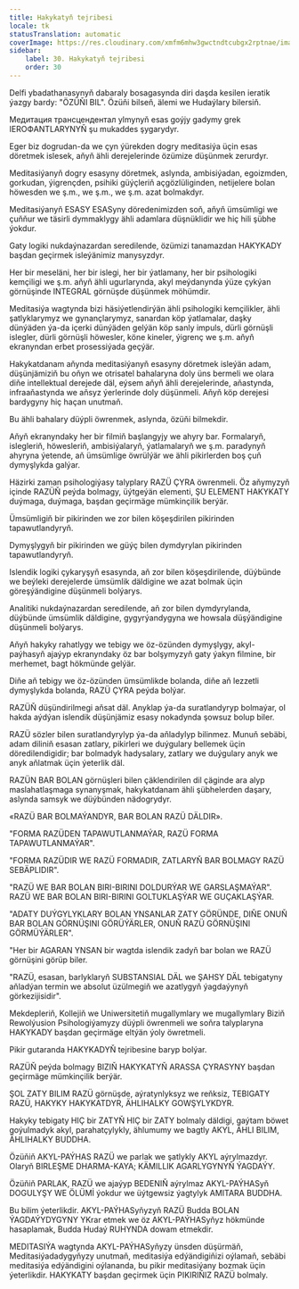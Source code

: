 ```yaml
---
title: Hakykatyň tejribesi
locale: tk
statusTranslation: automatic
coverImage: https://res.cloudinary.com/xmfm6mhw3gwctndtcubgx2rptnae/image/upload/v1740337243/small_cover_educacion_fundamental_a051170f1c.webp
sidebar:
    label: 30. Hakykatyň tejribesi
    order: 30
---
```

Delfi ybadathanasynyň dabaraly bosagasynda diri daşda kesilen ieratik ýazgy bardy: "ÖZÜŇI BIL". Özüňi bilseň, älemi we Hudaýlary bilersiň.

Mедитация трансцендентал ylmynyň esas goýjy gadymy grek IEROФANTLARYNYŇ şu mukaddes şygarydyr.

Eger biz dogrudan-da we çyn ýürekden dogry meditasiýa üçin esas döretmek islesek, aňyň ähli derejelerinde özümize düşünmek zerurdyr.

Meditasiýanyň dogry esasyny döretmek, aslynda, ambisiýadan, egoizmden, gorkudan, ýigrençden, psihiki güýçleriň açgözlüliginden, netijelere bolan höwesden we ş.m., we ş.m., we ş.m. azat bolmakdyr.

Meditasiýanyň ESASY ESASyny döredenimizden soň, aňyň ümsümligi we çuňňur we täsirli dymmaklygy ähli adamlara düşnüklidir we hiç hili şübhe ýokdur.

Gaty logiki nukdaýnazardan seredilende, özümizi tanamazdan HAKYKADY başdan geçirmek isleýänimiz manysyzdyr.

Her bir meseläni, her bir islegi, her bir ýatlamany, her bir psihologiki kemçiligi we ş.m. aňyň ähli ugurlarynda, akyl meýdanynda ýüze çykýan görnüşinde INTEGRAL görnüşde düşünmek möhümdir.

Meditasiýa wagtynda bizi häsiýetlendirýän ähli psihologiki kemçilikler, ähli şatlyklarymyz we gynançlarymyz, sanardan köp ýatlamalar, daşky dünýäden ýa-da içerki dünýäden gelýän köp sanly impuls, dürli görnüşli islegler, dürli görnüşli höwesler, köne kineler, ýigrenç we ş.m. aňyň ekranyndan erbet prosessiýada geçýär.

Hakykatdanam aňynda meditasiýanyň esasyny döretmek isleýän adam, düşünjämiziň bu oňyn we otrisatel bahalaryna doly üns bermeli we olara diňe intellektual derejede däl, eýsem aňyň ähli derejelerinde, aňastynda, infraaňastynda we aňsyz ýerlerinde doly düşünmeli. Aňyň köp derejesi bardygyny hiç haçan unutmaň.

Bu ähli bahalary düýpli öwrenmek, aslynda, özüňi bilmekdir.

Aňyň ekranyndaky her bir filmiň başlangyjy we ahyry bar. Formalaryň, islegleriň, höwesleriň, ambisiýalaryň, ýatlamalaryň we ş.m. paradynyň ahyryna ýetende, aň ümsümlige öwrülýär we ähli pikirlerden boş çuň dymyşlykda galýar.

Häzirki zaman psihologiýasy talyplary RAZÜ ÇYRA öwrenmeli. Öz aňymyzyň içinde RAZÜŇ peýda bolmagy, üýtgeýän elementi, ŞU ELEMENT HAKYKATY duýmaga, duýmaga, başdan geçirmäge mümkinçilik berýär.

Ümsümligiň bir pikirinden we zor bilen köşeşdirilen pikirinden tapawutlandyryň.

Dymyşlygyň bir pikirinden we güýç bilen dymdyrylan pikirinden tapawutlandyryň.

Islendik logiki çykaryşyň esasynda, aň zor bilen köşeşdirilende, düýbünde we beýleki derejelerde ümsümlik däldigine we azat bolmak üçin göreşýändigine düşünmeli bolýarys.

Analitiki nukdaýnazardan seredilende, aň zor bilen dymdyrylanda, düýbünde ümsümlik däldigine, gygyrýandygyna we howsala düşýändigine düşünmeli bolýarys.

Aňyň hakyky rahatlygy we tebigy we öz-özünden dymyşlygy, akyl-paýhasyň ajaýyp ekranyndaky öz bar bolşymyzyň gaty ýakyn filmine, bir merhemet, bagt hökmünde gelýär.

Diňe aň tebigy we öz-özünden ümsümlikde bolanda, diňe aň lezzetli dymyşlykda bolanda, RAZÜ ÇYRA peýda bolýar.

RAZÜŇ düşündirilmegi aňsat däl. Anyklap ýa-da suratlandyryp bolmaýar, ol hakda aýdýan islendik düşünjämiz esasy nokadynda şowsuz bolup biler.

RAZÜ sözler bilen suratlandyrylyp ýa-da aňladylyp bilinmez. Munuň sebäbi, adam diliniň esasan zatlary, pikirleri we duýgulary bellemek üçin döredilendigidir; bar bolmadyk hadysalary, zatlary we duýgulary anyk we anyk aňlatmak üçin ýeterlik däl.

RAZÜN BAR BOLAN görnüşleri bilen çäklendirilen dil çäginde ara alyp maslahatlaşmaga synanyşmak, hakykatdanam ähli şübhelerden daşary, aslynda samsyk we düýbünden nädogrydyr.

«RAZÜ BAR BOLMAÝANDYR, BAR BOLAN RAZÜ DÄLDIR».

"FORMA RAZÜDEN TAPAWUTLANMAÝAR, RAZÜ FORMA TAPAWUTLANMAÝAR".

"FORMA RAZÜDIR WE RAZÜ FORMADIR, ZATLARYŇ BAR BOLMAGY RAZÜ SEBÄPLIDIR".

"RAZÜ WE BAR BOLAN BIRI-BIRINI DOLDURÝAR WE GARSLAŞMAÝAR". RAZÜ WE BAR BOLAN BIRI-BIRINI GOLTUKLAŞÝAR WE GUÇAKLAŞÝAR.

"ADATY DUÝGYLYKLARY BOLAN YNSANLAR ZATY GÖRÜNDE, DIŇE ONUŇ BAR BOLAN GÖRNÜŞINI GÖRÜÝÄRLER, ONUŇ RAZÜ GÖRNÜŞINI GÖRMÜÝÄRLER".

"Her bir AGARAN YNSAN bir wagtda islendik zadyň bar bolan we RAZÜ görnüşini görüp biler.

"RAZÜ, esasan, barlyklaryň SUBSTANSIAL DÄL we ŞAHSY DÄL tebigatyny aňladýan termin we absolut üzülmegiň we azatlygyň ýagdaýynyň görkezijisidir".

Mekdepleriň, Kollejiň we Uniwersitetiň mugallymlary we mugallymlary Biziň Rewolýusion Psihologiýamyzy düýpli öwrenmeli we soňra talyplaryna HAKYKADY başdan geçirmäge eltýän ýoly öwretmeli.

Pikir gutaranda HAKYKADYŇ tejribesine baryp bolýar.

RAZÜŇ peýda bolmagy BIZIŇ HAKYKATYŇ ARASSA ÇYRASYNY başdan geçirmäge mümkinçilik berýär.

ŞOL ZATY BILIM RAZÜ görnüşde, aýratynlyksyz we reňksiz, TEBIGATY RAZÜ, HAKYKY HAKYKATDYR, ÄHLIHALKY GOWŞYLYKDYR.

Hakyky tebigaty HIÇ bir ZATYŇ HIÇ bir ZATY bolmaly däldigi, gaýtam böwet goýulmadyk akyl, parahatçylykly, ählumumy we bagtly AKYL, ÄHLI BILIM, ÄHLIHALKY BUDDHA.

Özüňiň AKYL-PAÝHAS RAZÜ we parlak we şatlykly AKYL aýrylmazdyr. Olaryň BIRLEŞME DHARMA-KAYA; KÄMILLIK AGARLYGYNYŇ ÝAGDAÝY.

Özüňiň PARLAK, RAZÜ we ajaýyp BEDENIŇ aýrylmaz AKYL-PAÝHASyň DOGULYŞY WE ÖLÜMİ ýokdur we üýtgewsiz ýagtylyk AMITARA BUDDHA.

Bu bilim ýeterlikdir. AKYL-PAÝHASyňyzyň RAZÜ Budda BOLAN ÝAGDAÝYDYGYNY YKrar etmek we öz AKYL-PAÝHASyňyz hökmünde hasaplamak, Budda Hudaý RUHYNDA dowam etmekdir.

MEDITASIÝA wagtynda AKYL-PAÝHASyňyzy ünsden düşürmäň, Meditasiýadadygyňyzy unutmaň, meditasiýa edýändigiňizi oýlamaň, sebäbi meditasiýa edýändigini oýlananda, bu pikir meditasiýany bozmak üçin ýeterlikdir. HAKYKATY başdan geçirmek üçin PIKIRIŇIZ RAZÜ bolmaly.
